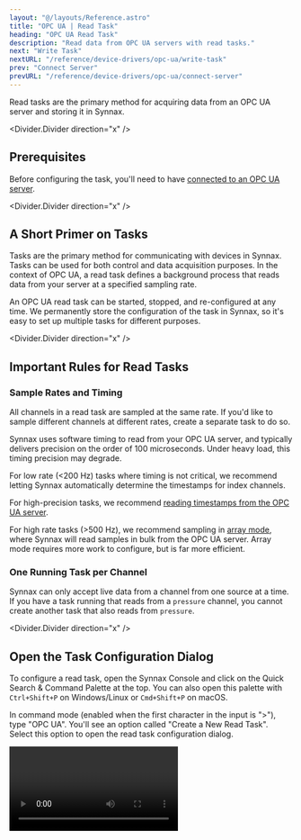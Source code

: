 ```yaml
---
layout: "@/layouts/Reference.astro"
title: "OPC UA | Read Task"
heading: "OPC UA Read Task"
description: "Read data from OPC UA servers with read tasks."
next: "Write Task"
nextURL: "/reference/device-drivers/opc-ua/write-task"
prev: "Connect Server"
prevURL: "/reference/device-drivers/opc-ua/connect-server"
---
```


Read tasks are the primary method for acquiring data from an OPC UA server and storing
it in Synnax.

<Divider.Divider direction="x" />

## Prerequisites

Before configuring the task, you'll need to have [connected to an OPC UA
server](/reference/device-drivers/opc-ua/connect-server).

<Divider.Divider direction="x" />

## A Short Primer on Tasks

Tasks are the primary method for communicating with devices in Synnax. Tasks can be used
for both control and data acquisition purposes. In the context of OPC UA, a read task
defines a background process that reads data from your server at a specified sampling
rate.

An OPC UA read task can be started, stopped, and re-configured at any time. We
permanently store the configuration of the task in Synnax, so it's easy to set up
multiple tasks for different purposes.

<Divider.Divider direction="x" />

## Important Rules for Read Tasks

### Sample Rates and Timing

All channels in a read task are sampled at the same rate. If you'd like to sample
different channels at different rates, create a separate task to do so. 

Synnax uses software timing to read from your OPC UA server, and typically delivers
precision on the order of 100 microseconds. Under heavy load, this timing precision may
degrade.

For low rate (&lt;200 Hz) tasks where timing is not critical, we recommend letting Synnax
automatically determine the timestamps for index channels.

For high-precision tasks, we recommend [reading timestamps from the OPC UA
server](#reading-timestamps-from-the-opc-ua-server).

For high rate tasks (>500 Hz), we recommend sampling in [array
mode](#default-sampling-vs-array-sampling), where Synnax will read samples in bulk from
the OPC UA server. Array mode requires more work to configure, but is far more
efficient.

### One Running Task per Channel

Synnax can only accept live data from a channel from one source at a time. If you have a
task running that reads from a `pressure` channel, you cannot create another task that
also reads from `pressure`.

<Divider.Divider direction="x" />

## Open the Task Configuration Dialog

To configure a read task, open the Synnax Console and click on the Quick Search
& Command Palette at the top. You can also open this palette with `Ctrl+Shift+P`
on Windows/Linux or `Cmd+Shift+P` on macOS.

In command mode (enabled when the first character in the input is ">"), type
"OPC UA". You'll see an option called "Create a New Read Task". Select this
option to open the read task configuration dialog.

<Video client:only="react" id="device-drivers/opc-ua/read-task/open" />

You can also open the dialog by clicking in the top-right corner of the window and
selecting the add <Icon.Add /> icon, or opening the context menu on an OPC UA server
from the resources toolbar.

<Divider.Divider direction="x" />

## Task Configuration Parameters

<Table>
    <thead>
        <tr>
            <th>Field</th>
            <th>Description</th>
        </tr>
    </thead>
    <tbody>
        <tr>
            <td>Name</td>
            <td>A name for your read task.</td>
        </tr>
        <tr>
            <td>OPC UA Server</td>
            <td>Which OPC UA server the task will read from.</td>
        </tr>
        <tr>
            <td>Data Saving</td>
            <td>Data saving defines whether acquired data will be permanently stored in
            Synnax. When enabled, Synnax will both stream and store data. When disabled,
            Synnax will only stream data for real-time visualization. Historical data
            will not be available for review.</td>
        </tr>
        <tr>
            <td>Sample Rate</td>
            <td>How often, in Hz, Synnax polls data from the OPC UA server.</td>
        </tr>
        <tr>
            <td>Array Sampling</td>
            <td>Whether to use array sampling mode for this task.</td>
        </tr>
        <tr>
            <td>Stream Rate</td>
            <td>How often, in Hz, Synnax streams data to the Synnax database. This
            option is only available when array sampling is off.</td>
        </tr>
        <tr>
            <td>Array Size</td>
            <td>The number of samples to read in bulk from the OPC UA server. This
            option is only available when array sampling is on.</td>
        </tr>
    </tbody>
</Table>

### Sample Rate vs. Stream Rate

There are two parameters to control the timing of the task: the sample rate and the
stream rate. The sample rate defines how often Synnax will poll the OPC UA server for
new data, while the stream rate defines how often the task will stream data into Synnax.

For example, if you set the sample rate to 10 Hz and the stream rate to 1 Hz, Synnax
will poll the OPC UA server every 100 ms, collect 10 samples, and then forward these
samples to the server. 

For very low rate tasks (&lt;50 Hz), we recommend setting the stream rate to the same
value as the sample rate. For higher rate tasks, lowering the stream rate can
significantly improve performance. It's best to keep the stream rate below 50 Hz unless
you need to quickly process incoming data in real-time.

### Default Sampling vs. Array Sampling

The default sampling mode reads a single sample from the server for each channel in the
task at the specified sampling rate. This is the simplest mode to configure, and is
ideal for most applications that don't require high data rates. We recommend setting the
sampling rate to the same sampling rate as the OPC UA server.

Array sampling is a more advanced method of reading data from an OPC UA server, and is
typically only necessary for very high rate tasks (&gt;500 Hz). Instead of reading
single samples from the server, Synnax will read many samples in bulk. Array sampling
requires a little bit of tuning to set up.

<Note.Note variant="info">
When experimenting with array based sampling, we recommend running a separate [Synnax
database](/reference/cluster/quick-start) with a memory-backed data store. This will
allow you to quickly test different configurations without writing a large amount of
experimental data to your production database.
</Note.Note>

Running a task with array sampling enabled can result in both **oversampling** and
**undersampling**. Oversampling occurs when the OPC UA server doesn't completely replace
all values in the array before Synnax reads it. Undersampling can occur when the OPC UA
server is rewriting the array faster than Synnax can read it. 

We recommend setting the sampling rate to the same sampling rate as the OPC UA server
and setting the array size to be an integer factor of the sampling rate. For very high
data rates, undersampling and oversampling by a few samples in the array can occur under
normal operating conditions. This typically is not a problem.

### Reading Timestamps from the OPC UA Server

If the time channels for your corresponding data channels are not in the task, Synnax
will automatically generate timestamps when reading data from the server. This is fine
when you are not concerned with the exact timing of the data.

If you would like to pull exact timestamps from the OPC UA server, simply add the time
channel to the task.

<Divider.Divider direction="x" />

## Adding Channels to a Task

To add a channel to a task, simple find the desired channel in the browser and drag it
over to the channels window. From here, you can change the name of the channel. If you
would like to stop a channel from being read, you can click the disable/enable button to
the right of the channel.

To configure the task, just click the "Configure" button. This will save the task
configuration, and you will be able to pause and resume the tasks whenever you want.

<Video client:only="react" id="device-drivers/opc-ua/read-task/channels" />

<Divider.Divider direction="x" />

## Stopping and Starting Tasks

To stop and start a task, you can open up the task toolbar on the right-hand side and
click play and pause. You can also click the play/pause icon in the bottom of the task
configuration window.

<Video client:only="react" id="device-drivers/opc-ua/read-task/start-stop" />

